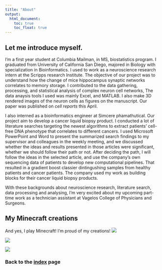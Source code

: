 ```yaml
---
title: "About"
output: 
  html_document:
    toc: true
    toc_float: true
---
```


## Let me introduce myself.

I’m a first year student at Columbia Mailman, in MS, biostatistics program. I graduated from University of California San Diego, majored in Biology with specialization in Bioinformatics. I used to work as a neuroscience research intern at the Scripps research Institute. The objective of our project was to understand how the change of mice hippocampus synaptic networks correlates to memory storage. I contributed to the data gathering, processing, and statistical analysis of complex neuron cell networks, The data anaysis tools I used was mainly Excel, and MATLAB. I also make 3D rendered images of the neuron cells as figures on the manuscript. Our paper was published on *cell reports* this April.

I also interned as a bioinformatics engineer at Simcere phamathutical. Our project aim to develop a cancer liquid biopsy product. I conducted a lot of literature searches targeting the newest algorithms to extract patients’ cell-free DNA phenotype that correlates to different cancers. I used Microsoft PowerPoint and Word to present the summarized search findings to my supervisor and colleagues in the weekly meeting, and we discussed whether the ideas and results presented in those articles were significant, whether we should follow their path or not. After deciding the path, I will follow the ideas in the selected article, and use the company’s own sequencing data of patients to develop new computational pipelines. That resulted in a gradient boost classier dintingushing samples from healthy patients and cancer patients. The company used my work as building blocks for their cancer liquid biopsy products. 

With these backgrounds about neuroscience research, literature search, data processing and analysing, I’m very excited about my upcoming part-time work as a technician assistant at Vagelos College of Physicians and Surgeons.
  
## My Minecraft creations
And yes, I play Minecraft! I'm proud of my creations!
![](./images/creation1.png)  
  
![](./images/creation2.png)  
  
![](./images/creation3.png)  

  
  
  
### Back to the [index](index.html) page